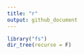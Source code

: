 ```yaml
---
title: "r"
output: github_document
---
```



```r
library("fs")
dir_tree(recurse = F)
```

